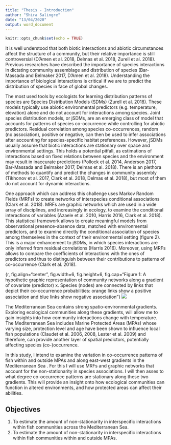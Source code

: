 ```yaml
---
title: "Thesis - Introduction"
author: "Shira Salingre"
date: "13/04/2020"
output: word_document
---
```


```r
knitr::opts_chunk$set(echo = TRUE)
```

It is well understood that both biotic interactions and abiotic circumstances affect the structure of a community, but their relative importance is still controversial  (D’Amen et al. 2018, Delmas et al. 2018, Zurell et al. 2018). Previous researches have described the importance of species interactions in dictating community assemblage and distribution of species (Bar-Massada and Belmaker 2017, D’Amen et al. 2018).  Understanding the importance of biological interactions is critical if we are to predict the distribution of species in face of global changes. 

The most used tools by ecologists for learning distribution patterns of species are Species Distribution Models (SDMs) (Zurell et al. 2018). These models typically use abiotic environmental predictors (e.g. temperature, elevation) alone and do not account for interactions among species. Joint species distribution models, or jSDMs, are an emerging class of model that accounts for patterns of species co-occurrence while controlling for abiotic predictors. Residual correlation among species co-occurrences, random (no association), positive or negative, can then be used to infer associations after accounting for species-specific habitat preferences. 
However, jSDMs usually assume that biotic interactions are stationary over space and environmental settings. This holds a potential pitfall, as estimations of interactions based on fixed relations between species and the environment may result in inaccurate predictions (Pollock et al. 2014, Anderson 2017, Bar-Massada and Belmaker 2017, Delmas et al. 2018). There is an plethora of methods to quantify and predict the changes in community assembly (Tikhonov et al. 2017, Clark et al. 2018, Delmas et al. 2018), but most of them do not account for dynamic interactions. 

One approach which can address this challenge uses Markov Random Fields (MRFs) to create networks of interspecies conditional associations (Clark et al. 2018). MRFs are graphic networks which are used in a wide array of disciplines, and increasingly in ecology, to examine the conditional interactions of variables (Azaele et al. 2010, Harris 2016, Clark et al. 2018). This statistical framework allows to create meaningful models from observational presence-absence data, matched with environmental predictors, and to examine directly the conditional association of species among themselves in the context of their environmental setting (figure 2). This is a major enhancement to jSDMs, in which species interactions are only inferred from residual correlations (Harris 2016). Moreover, using MRFs allows to compare the coefficients of interactions with the ones of predictors and thus to distinguish between their contributions to patterns of co-occurrence (Clark et al. 2018).

{r, fig.align="center", fig.width=6, fig.height=6, fig.cap="Figure 1: A hypothetic graphic representation of community networks along a gradient of covariate (predictor) x. Species (nodes) are connected by links that depict their co-occurrence probabilities: orange links show a positive association and blue links show negative association"}
![]("figures/example_fig.png")

The Mediterranean Sea contains strong spatio-environmental gradients. Exploring ecological communities along these gradients, will allow me to gain insights into how community interactions change with temperature. The Mediterranean Sea includes Marine Protected Areas (MPAs) whose varying size, protection level and age have been shown to influence local fish populations (Claudet et al. 2006, 2008, Lester et al. 2009) and therefore, can provide another layer of spatial predictors, potentially affecting species (co-)occurrence. 

In this study, I intend to examine the variation in co-occurrence patterns of fish within and outside MPAs and along east-west gradients in the Mediterranean Sea . For this I will use MRFs and graphic networks that account for the non-stationarity in species associations. I will then asses to what degree co-occurrence patterns are stationary along these two gradients. This will provide an insight onto how ecological communities can function in altered environments, and how protected areas can affect their abilities.

## Objectives
1.	To estimate the amount of non-stationarity in interspecific interactions within fish communities across the Mediterranean Sea.
2.	To estimate the amount of non-stationarity in interspecific interactions within fish communities within and outside MPAs.

